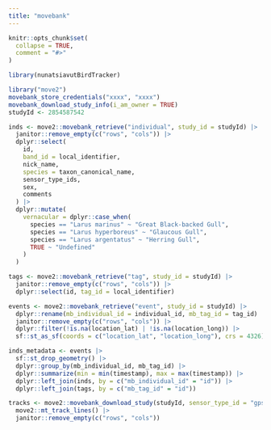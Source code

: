 ```yaml
---
title: "movebank"
---
```


```r
knitr::opts_chunk$set(
  collapse = TRUE,
  comment = "#>"
)
```

```r
library(nunatsiavutBirdTracker)
```

```R
library("move2")
movebank_store_credentials("xxxx", "xxxx")
movebank_download_study_info(i_am_owner = TRUE)
studyId <- 2854587542

inds <- move2::movebank_retrieve("individual", study_id = studyId) |>
  janitor::remove_empty(c("rows", "cols")) |>
  dplyr::select(
    id,
    band_id = local_identifier,
    nick_name,
    species = taxon_canonical_name,
    sensor_type_ids,
    sex,
    comments
  ) |>
  dplyr::mutate(
    vernacular = dplyr::case_when(
      species == "Larus marinus" ~ "Great Black-backed Gull",
      species == "Larus hyperboreus" ~ "Glaucous Gull",
      species == "Larus argentatus" ~ "Herring Gull",
      TRUE ~ "Undefined"
    )
  )

tags <- move2::movebank_retrieve("tag", study_id = studyId) |>
  janitor::remove_empty(c("rows", "cols")) |>
  dplyr::select(id, tag_id = local_identifier)

events <- move2::movebank_retrieve("event", study_id = studyId) |>
  dplyr::rename(mb_individual_id = individual_id, mb_tag_id = tag_id) |>
  janitor::remove_empty(c("rows", "cols")) |>
  dplyr::filter(!is.na(location_lat) | !is.na(location_long)) |>
  sf::st_as_sf(coords = c("location_lat", "location_long"), crs = 4326)

inds_metadata <- events |>
  sf::st_drop_geometry() |>
  dplyr::group_by(mb_individual_id, mb_tag_id) |>
  dplyr::summarize(min = min(timestamp), max = max(timestamp)) |>
  dplyr::left_join(inds, by = c("mb_individual_id" = "id")) |>
  dplyr::left_join(tags, by = c("mb_tag_id" = "id"))

tracks <- move2::movebank_download_study(studyId, sensor_type_id = "gps", attributes = NULL) |>
  move2::mt_track_lines() |>
  janitor::remove_empty(c("rows", "cols"))
```